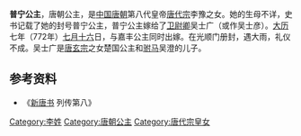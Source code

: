 {{東亞女性歷史人物
| 名稱=普宁公主
| 身份=[[唐朝|唐朝]]公主
| 畫像=
| 說明=
| 姓=李
| 封爵=[[公主|公主]]
| 位號=
| 封號=普宁公主
| 出生年=
| 婚年=772年
| 逝世年=
| 諡號=
| 墳墓=
| 父親=[[唐代宗|唐代宗]]李豫
| 夫=吴士广
| 夫之父=吴澄
| 夫之母=[[楚国公主_(唐玄宗)|楚国公主]]
|}}
'''普宁公主'''，唐朝公主，是[[中国|中国]][[唐朝|唐朝]]第八代皇帝[[唐代宗|唐代宗]]李豫之女。她的生母不详，史书记载了她的封号普宁公主，普宁公主嫁给了[[卫尉卿|卫尉卿]]吴士广（或作吴士彦）。[[大历|大历]]七年（772年）[[七月十六|七月十六]]日，与嘉丰公主同时出嫁。在光顺门册封，遇大雨，礼仪不成。吴士广是[[唐玄宗|唐玄宗]]之女楚国公主和[[驸马|驸马]]吴澄的儿子。 
== 参考资料 ==
*《[[新唐书|新唐书]] 列传第八》
{{唐代宗皇室}}
[[Category:李姓|Category:李姓]]
[[Category:唐朝公主|Category:唐朝公主]]
[[Category:唐代宗皇女|Category:唐代宗皇女]]